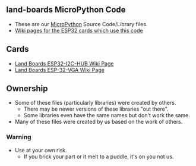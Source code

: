 == land-boards MicroPython Code ==

* These are our [http://www.micropython.org/ MicroPython] Source Code/Library files.
* [http://land-boards.com/blwiki/index.php?title=Main_Page#ESP_Cards Wiki pages for the ESP32 cards which use this code]

== Cards ==

* [http://land-boards.com/blwiki/index.php?title=ESP32-I2C-HUB Land Boards ESP32-I2C-HUB Wiki Page] 
* [http://land-boards.com/blwiki/index.php?title=ESP-32-VGA Land Boards ESP-32-VGA Wiki Page] 

== Ownership ==

* Some of these files (particularly libraries) were created by others.
** There may be newer versions of these libraries "out there".
** Some libraries even have the same names but don't work the same.
* Many of these files were created by us based on the work of others.

=== Warning ===

* Use at your own risk.
** If you brick your part or it melt to a puddle, it's on you not us.
